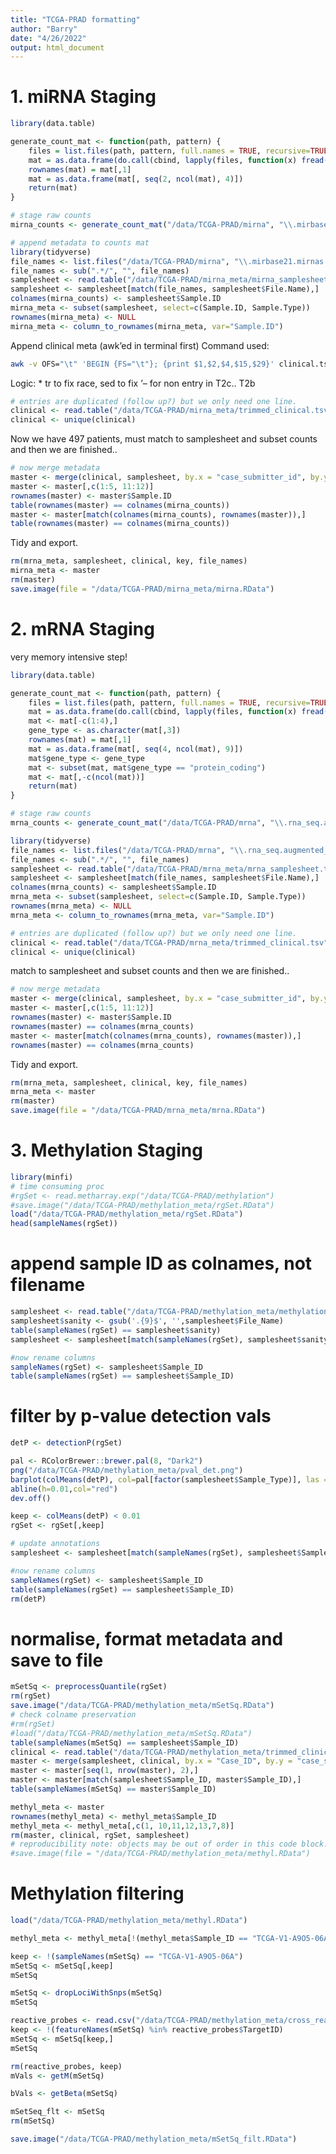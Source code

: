 ```yaml
---
title: "TCGA-PRAD formatting"
author: "Barry"
date: "4/26/2022"
output: html_document
---
```


# 1. miRNA Staging

```R
library(data.table)

generate_count_mat <- function(path, pattern) {
    files = list.files(path, pattern, full.names = TRUE, recursive=TRUE, include.dirs=TRUE)
    mat = as.data.frame(do.call(cbind, lapply(files, function(x) fread(x, stringsAsFactors = FALSE))))
    rownames(mat) = mat[,1]
    mat = as.data.frame(mat[, seq(2, ncol(mat), 4)])
    return(mat)
}

# stage raw counts
mirna_counts <- generate_count_mat("/data/TCGA-PRAD/mirna", "\\.mirbase21.mirnas.quantification.txt$")
```

```R
# append metadata to counts mat
library(tidyverse)
file_names <- list.files("/data/TCGA-PRAD/mirna", "\\.mirbase21.mirnas.quantification.txt$", full.names = FALSE, recursive = TRUE, include.dirs = FALSE)
file_names <- sub(".*/", "", file_names)
samplesheet <- read.table("/data/TCGA-PRAD/mirna_meta/mirna_samplesheet.tsv", header=T, sep="\t")
samplesheet <- samplesheet[match(file_names, samplesheet$File.Name),]
colnames(mirna_counts) <- samplesheet$Sample.ID
mirna_meta <- subset(samplesheet, select=c(Sample.ID, Sample.Type))
rownames(mirna_meta) <- NULL
mirna_meta <- column_to_rownames(mirna_meta, var="Sample.ID")
```


Append clinical meta (awk'ed in terminal first) 
Command used:
```bash
awk -v OFS="\t" 'BEGIN {FS="\t"}; {print $1,$2,$4,$15,$29}' clinical.tsv | tr ' ' '_' | sed "s/'--/NA/" > trimmed_clinical.tsv
```
Logic:
* tr to fix race, sed to fix '-- for non entry in T2c.. T2b

```R
# entries are duplicated (follow up?) but we only need one line. 
clinical <- read.table("/data/TCGA-PRAD/mirna_meta/trimmed_clinical.tsv", header=T)
clinical <- unique(clinical)
```

Now we have 497 patients, must match to samplesheet and subset counts and then we are finished..

```R
# now merge metadata
master <- merge(clinical, samplesheet, by.x = "case_submitter_id", by.y = "Case.ID")
master <- master[,c(1:5, 11:12)]
rownames(master) <- master$Sample.ID
table(rownames(master) == colnames(mirna_counts))
master <- master[match(colnames(mirna_counts), rownames(master)),]
table(rownames(master) == colnames(mirna_counts))
```

Tidy and export.

```R
rm(mrna_meta, samplesheet, clinical, key, file_names)
mirna_meta <- master
rm(master)
save.image(file = "/data/TCGA-PRAD/mirna_meta/mirna.RData")
```


# 2. mRNA Staging

very memory intensive step!

```R
library(data.table)

generate_count_mat <- function(path, pattern) {
    files = list.files(path, pattern, full.names = TRUE, recursive=TRUE, include.dirs=TRUE)
    mat = as.data.frame(do.call(cbind, lapply(files, function(x) fread(x, stringsAsFactors = FALSE))))
    mat <- mat[-c(1:4),]
    gene_type <- as.character(mat[,3])
    rownames(mat) = mat[,1]
    mat = as.data.frame(mat[, seq(4, ncol(mat), 9)])
    mat$gene_type <- gene_type
    mat <- subset(mat, mat$gene_type == "protein_coding")
    mat <- mat[,-c(ncol(mat))]
    return(mat)
}

# stage raw counts
mrna_counts <- generate_count_mat("/data/TCGA-PRAD/mrna", "\\.rna_seq.augmented_star_gene_counts.tsv$")
```

```R
library(tidyverse)
file_names <- list.files("/data/TCGA-PRAD/mrna", "\\.rna_seq.augmented_star_gene_counts.tsv$", full.names = FALSE, recursive = TRUE, include.dirs = FALSE)
file_names <- sub(".*/", "", file_names)
samplesheet <- read.table("/data/TCGA-PRAD/mrna_meta/mrna_samplesheet.tsv", header=T, sep="\t")
samplesheet <- samplesheet[match(file_names, samplesheet$File.Name),]
colnames(mrna_counts) <- samplesheet$Sample.ID
mrna_meta <- subset(samplesheet, select=c(Sample.ID, Sample.Type))
rownames(mrna_meta) <- NULL
mrna_meta <- column_to_rownames(mrna_meta, var="Sample.ID")
```

```R
# entries are duplicated (follow up?) but we only need one line. 
clinical <- read.table("/data/TCGA-PRAD/mrna_meta/trimmed_clinical.tsv", header=T)
clinical <- unique(clinical)
```

match to samplesheet and subset counts and then we are finished..

```R
# now merge metadata
master <- merge(clinical, samplesheet, by.x = "case_submitter_id", by.y = "Case.ID")
master <- master[,c(1:5, 11:12)]
rownames(master) <- master$Sample.ID
rownames(master) == colnames(mrna_counts)
master <- master[match(colnames(mrna_counts), rownames(master)),]
rownames(master) == colnames(mrna_counts)
```

Tidy and export.

```R
rm(mrna_meta, samplesheet, clinical, key, file_names)
mrna_meta <- master
rm(master)
save.image(file = "/data/TCGA-PRAD/mrna_meta/mrna.RData")
```


# 3. Methylation Staging

```R
library(minfi)
# time consuming proc
#rgSet <- read.metharray.exp("/data/TCGA-PRAD/methylation")
#save.image("/data/TCGA-PRAD/methylation_meta/rgSet.RData")
load("/data/TCGA-PRAD/methylation_meta/rgSet.RData")
head(sampleNames(rgSet))
```

# append sample ID as colnames, not filename

```R
samplesheet <- read.table("/data/TCGA-PRAD/methylation_meta/methylation_samplesheet.tsv", header=T, stringsAsFactors = T, sep="\t")
samplesheet$sanity <- gsub('.{9}$', '',samplesheet$File_Name)
table(sampleNames(rgSet) == samplesheet$sanity)
samplesheet <- samplesheet[match(sampleNames(rgSet), samplesheet$sanity),]

#now rename columns 
sampleNames(rgSet) <- samplesheet$Sample_ID
table(sampleNames(rgSet) == samplesheet$Sample_ID)
```

# filter by p-value detection vals
```R
detP <- detectionP(rgSet)
```

```R
pal <- RColorBrewer::brewer.pal(8, "Dark2")
png("/data/TCGA-PRAD/methylation_meta/pval_det.png")
barplot(colMeans(detP), col=pal[factor(samplesheet$Sample_Type)], las = 2, cex.names = 0.4, main = "Mean detection p-values")
abline(h=0.01,col="red")
dev.off()
```

```R
keep <- colMeans(detP) < 0.01
rgSet <- rgSet[,keep]

# update annotations
samplesheet <- samplesheet[match(sampleNames(rgSet), samplesheet$Sample_ID),]

#now rename columns 
sampleNames(rgSet) <- samplesheet$Sample_ID
table(sampleNames(rgSet) == samplesheet$Sample_ID)
rm(detP)
```

# normalise, format metadata and save to file
```R
mSetSq <- preprocessQuantile(rgSet)
rm(rgSet)
save.image("/data/TCGA-PRAD/methylation_meta/mSetSq.RData")
# check colname preservation
#rm(rgSet)
#load("/data/TCGA-PRAD/methylation_meta/mSetSq.RData")
table(sampleNames(mSetSq) == samplesheet$Sample_ID)
clinical <- read.table("/data/TCGA-PRAD/methylation_meta/trimmed_clinical.tsv", header=T, sep="\t")
master <- merge(samplesheet, clinical, by.x = "Case_ID", by.y = "case_submitter_id")
master <- master[seq(1, nrow(master), 2),]
master <- master[match(samplesheet$Sample_ID, master$Sample_ID),]
table(sampleNames(mSetSq) == master$Sample_ID)
```

```R
methyl_meta <- master
rownames(methyl_meta) <- methyl_meta$Sample_ID
methyl_meta <- methyl_meta[,c(1, 10,11,12,13,7,8)]
rm(master, clinical, rgSet, samplesheet)
# reproducibility note: objects may be out of order in this code block. 
#save.image(file = "/data/TCGA-PRAD/methylation_meta/methyl.RData")
```

# Methylation filtering

```R
load("/data/TCGA-PRAD/methylation_meta/methyl.RData")

methyl_meta <- methyl_meta[!(methyl_meta$Sample_ID == "TCGA-V1-A9O5-06A"),]

keep <- !(sampleNames(mSetSq) == "TCGA-V1-A9O5-06A")
mSetSq <- mSetSq[,keep]
mSetSq

mSetSq <- dropLociWithSnps(mSetSq)
mSetSq

reactive_probes <- read.csv("/data/TCGA-PRAD/methylation_meta/cross_reactive_probes.csv", sep=",", header=T)
keep <- !(featureNames(mSetSq) %in% reactive_probes$TargetID)
mSetSq <- mSetSq[keep,] 
mSetSq
```

```r
rm(reactive_probes, keep)
mVals <- getM(mSetSq)

bVals <- getBeta(mSetSq)

mSetSeq_flt <- mSetSq
rm(mSetSq)

save.image("/data/TCGA-PRAD/methylation_meta/mSetSq_filt.RData")
```
